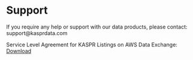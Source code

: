 # Support

 
If you require any help or support with our data products, please contact: support@kasprdata.com
 

Service Level Agreement for KASPR Listings on AWS Data Exchange: [Download](images/KDHAWSSLA.pdf)